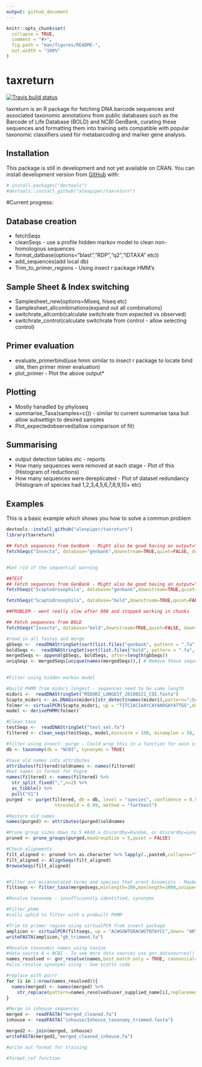 ```yaml
---
output: github_document
---
```


<!-- README.md is generated from README.Rmd. Please edit that file -->

```r
knitr::opts_chunk$set(
  collapse = TRUE,
  comment = "#>",
  fig.path = "man/figures/README-",
  out.width = "100%"
)
```
# taxreturn

<!-- badges: start -->
[![Travis build status](https://travis-ci.org/alexpiper/taxreturn.svg?branch=master)](https://travis-ci.org/alexpiper/taxreturn)
<!-- badges: end -->

taxreturn is an R package for fetching DNA barcode sequences and associated taxonomic annotations from public databases such as the Barcode of Life Database (BOLD) and NCBI GenBank, curating these sequences and formatting them into training sets compatible with popular taxonomic classifiers used for metabarcoding and marker gene analysis.

## Installation

This package is still in development and not yet available on CRAN.  You can install development version from [GitHub](https://github.com/) with:

```r
# install.packages("devtools")
#devtools::install_github("alexpiper/taxreturn")
```

#Current progress:

## Database creation
* fetchSeqs
* cleanSeqs - use a profile hidden markov model to clean non-homologous sequences
* format_datbase(options="blast","RDP","q2","IDTAXA" etc))
* add_sequences(add local db)
* Trim_to_primer_regions - Using insect r package HMM's

## Sample Sheet & Index switching
* Samplesheet_new(options=Miseq, hiseq etc)
* Samplesheet_allcombinations(expand out all combinations)
* switchrate_allcomb(calculate switchrate from expected vs observed)
* switchrate_control(calculate switchrate from control - allow selecting control)

## Primer evaluation
* evaluate_primerbind(use hmm similar to insect r package to locate bind site, then primer miner evaluation)
* plot_primer - Plot the above output* 

## Plotting
* Mostly hanadled by phyloseq
* summarise_Taxa(samples=c()) - similar to current summarise taxa but allow subsettign to desired samples
* Plot_expectedobserved(allow comparison of fit)

## Summarising
* output detection tables etc - reports
* How many sequences were removed at each stage - Plot of this (Histogram of reductions)
* How many sequences were dereplicated - Plot of dataset redundancy (Histogram of species had 1,2,3,4,5,6,7,8,9,10+ etc)


## Examples

This is a basic example which shows you how to solve a common problem


```r
devtools::install_github("alexpiper/taxreturn")
library(taxreturn)

## Fetch sequences from GenBank - Might also be good having an output="all" option
fetchSeqs("Insecta", database="genbank",downstream=TRUE,quiet=FALSE, downto="Family", marker="COI OR COI OR COX1 OR COXI", output = "gb-binom",compress=FALSE, cores=3)


#Get rid of the sequential warning

##TEST
## Fetch sequences from GenBank - Might also be good having an output="all" option
fetchSeqs("Scaptodrosophila", database="genbank",downstream=TRUE,quiet=FALSE,dir="test", downto="Species", marker="COI OR COI OR COX1 OR COXI", output = "gb-binom",compress=FALSE, cores=1)

fetchSeqs("Scaptodrosophila", database="bold",downstream=TRUE,quiet=FALSE, downto="Species", marker="COI-5P", output = "gb-binom",compress=FALSE, cores=1)

##PROBLEM - went really slow after 800 and stopped working in chunks

## Fetch sequences from BOLD
fetchSeqs("Insecta", database="bold",downstream=TRUE,quiet=FALSE, downto="Family", marker="COI-5P", output = "gb-binom",compress=FALSE, cores=1)

#read in all fastas and merge
gbSeqs <-  readDNAStringSet(sort(list.files("genbank", pattern = ".fa", full.names = TRUE)))
boldSeqs <-  readDNAStringSet(sort(list.files("bold", pattern = ".fa", full.names = TRUE)))
mergedSeqs <- append(gbSeqs, boldSeqs, after=length(gbSeqs))
uniqSeqs <- mergedSeqs[unique(names(mergedSeqs)),] # Remove those sequnce names that are identical across both databases
  

#Filter using hidden markov model

#build PHMM from midori longest - sequences need to be same length
midori <-  readDNAStringSet("MIDORI_LONGEST_20180221_COI.fasta")
Scapto_midori <- as.DNAbin(midori[str_detect(names(midori),pattern=";Scaptodrosophila;"),])
folmer <- virtualPCR(Scapto_midori, up = "TITCIACIAAYCAYAARGAYATTGG",down= "TAIACYTCIGGRTGICCRAARAAYCA",cores=3, rcdown = TRUE, trimprimers = TRUE)
model <- derivePHMM(folmer)

#Clean taxa
testSeqs <-  readDNAStringSet("test_set.fa")
filtered <- clean_seqs(testSeqs, model,minscore = 100, minamplen = 50, maxamplen = 1000, shave=TRUE,maxNs = 0)

#filter using insect::purge - Could wrap this in a function for ease of use?
db <- taxonomy(db = "NCBI", synonyms = TRUE)

#Save old names into attributes
attributes(filtered)$oldnames <- names(filtered)
#Get names in format for Pugre
names(filtered) <- names(filtered) %>%
  str_split_fixed(";",n=2) %>%
  as_tibble() %>%
  pull("V1") 
purged  <- purge(filtered, db = db, level = "species", confidence = 0.5,
                  threshold = 0.99, method = "farthest")

#Restore old names
names(purged) <- attributes(purged)$oldnames

#Prune group sizes down to 5 #Add a discardby=Random, or discardby=Length to the  function
pruned <- prune_groups(purged,maxGroupSize = 5,quiet = FALSE)

#Check alignments
filt_aligned <- pruned %>% as.character %>% lapply(.,paste0,collapse="") %>% unlist %>% DNAStringSet
filt_aligned <- AlignSeqs(filt_aligned)
BrowseSeqs(filt_aligned)


#Filter out misannotated terms and species that arent binomials - Maybe this can be done during groups as well?
filtseqs <- filter_taxa(mergedseqs,minlength=200,maxlength=1000,unique=TRUE,binomials=TRUE, removeterms=c("sp.","cf.","NA"))

#Resolve taxonomy - insufficiently identified, synonyms

#Filter_phmm
#calls aphid to filter with a prebuilt PHMM

#Trim to primer region using virtualPCR from insect package
amplicon <- virtualPCR(filtseqs, up = "ACWGGWTGRACWGTNTAYCC",down= "ARYATDGTRATDGCHCCDGC",cores=3, rcdown = TRUE, trimprimers = TRUE)
writeFASTA(amplicon,"gb_trimmed.fa")

#Resolve taxonomic names using taxize
#data source 4 = NCBI - To see more data sources use gnr_datasources()
names_resolved <- gnr_resolve(names,best_match_only = TRUE, cannonical=TRUE,preferred_data_sources = "4")
#also resolve synonyms using - See scotts code

#replace with purrr
for (i in 1:nrow(names_resolved)){
  names(merged) <- names(merged) %>%
    str_replace(pattern=names_resolved$user_supplied_name[i],replacement=names_resolved$matched_name[i])
}

#Merge in inhouse sequences
merged <-  readFASTA("merged_cleaned.fa")
inhouse <- readFASTA("inhouse/Inhouse_taxonomy_trimmed.fasta")

merged2 <- join(merged, inhouse)
writeFASTA(merged2,"merged_cleaned_inhouse.fa")

#write out format for training

#format_ref function


```
